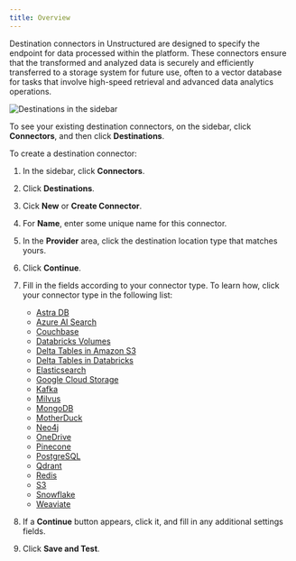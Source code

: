 ```yaml
---
title: Overview
---
```



<FirstTimeUIDestinationConnector />

Destination connectors in Unstructured are designed to specify the endpoint for data processed within the platform. These connectors ensure that the transformed and analyzed data is securely and efficiently transferred to a storage system for future use, often to a vector database for tasks that involve high-speed retrieval and advanced data analytics operations.

![Destinations in the sidebar](/img/ui/Destinations-Sidebar.png)

To see your existing destination connectors, on the sidebar, click **Connectors**, and then click **Destinations**.

To create a destination connector:

1. In the sidebar, click **Connectors**.
2. Click **Destinations**.
3. Cick **New** or **Create Connector**.
4. For **Name**, enter some unique name for this connector.
5. In the **Provider** area, click the destination location type that matches yours.
6. Click **Continue**.
7. Fill in the fields according to your connector type. To learn how, click your connector type in the following list:

   - [Astra DB](/ui/destinations/astradb)
   - [Azure AI Search](/ui/destinations/azure-ai-search)
   - [Couchbase](/ui/destinations/couchbase)
   - [Databricks Volumes](/ui/destinations/databricks-volumes)
   - [Delta Tables in Amazon S3](/ui/destinations/delta-table)
   - [Delta Tables in Databricks](/ui/destinations/databricks-delta-table)
   - [Elasticsearch](/ui/destinations/elasticsearch)
   - [Google Cloud Storage](/ui/destinations/google-cloud)
   - [Kafka](/ui/destinations/kafka)
   - [Milvus](/ui/destinations/milvus)
   - [MongoDB](/ui/destinations/mongodb)
   - [MotherDuck](/ui/destinations/motherduck)
   - [Neo4j](/ui/destinations/neo4j)
   - [OneDrive](/ui/destinations/onedrive)
   - [Pinecone](/ui/destinations/pinecone)
   - [PostgreSQL](/ui/destinations/postgresql)
   - [Qdrant](/ui/destinations/qdrant)
   - [Redis](/ui/destinations/redis)
   - [S3](/ui/destinations/s3)
   - [Snowflake](/ui/destinations/snowflake)
   - [Weaviate](/ui/destinations/weaviate)
        
8. If a **Continue** button appears, click it, and fill in any additional settings fields.
9. Click **Save and Test**. 